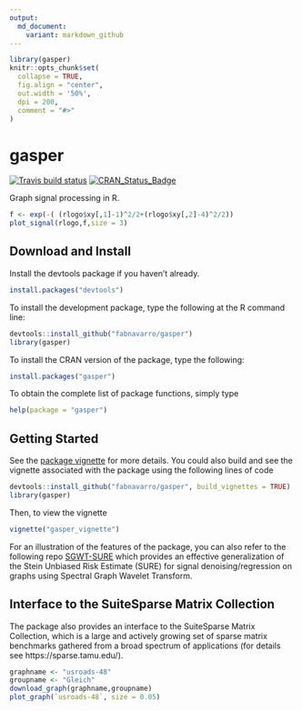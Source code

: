 ```yaml
---
output:
  md_document:
    variant: markdown_github
---
```

```r
library(gasper)
knitr::opts_chunk$set(
  collapse = TRUE,
  fig.align = "center",
  out.width = '50%',
  dpi = 200,
  comment = "#>"
)
```
# gasper

[![Travis build status](https://travis-ci.org/fabnavarro/gasper.svg?branch=master)](https://travis-ci.org/fabnavarro/gasper)
[![CRAN_Status_Badge](http://www.r-pkg.org/badges/version/gasper)](http://cran.r-project.org/package=gasper)

Graph signal processing in R.
```r
f <- exp(-( (rlogo$xy[,1]-1)^2/2+(rlogo$xy[,2]-4)^2/2))
plot_signal(rlogo,f,size = 3)
```

## Download and Install

Install the devtools package if you haven't already.
```r
install.packages("devtools")
```

To install the development package, type the following at the R command line:
```r
devtools::install_github("fabnavarro/gasper")
library(gasper)
```

To install the CRAN version of the package, type the following:
```r
install.packages("gasper")
```


To obtain the complete list of package functions, simply type 
```r
help(package = "gasper")
```

## Getting Started

See the [package vignette](https://fnavarro.perso.math.cnrs.fr/rpackage/gasper_vignette.pdf) for more details.
You could also build and see the vignette associated with the package using the following lines of code
```r
devtools::install_github("fabnavarro/gasper", build_vignettes = TRUE)
library(gasper)
```

Then, to view the vignette
```r
vignette("gasper_vignette")
```

For an illustration of the features of the package, you can also refer to the following repo [SGWT-SURE](https://github.com/fabnavarro/SGWT-SURE) which provides an effective generalization of the Stein Unbiased Risk Estimate (SURE) for signal denoising/regression on graphs using Spectral Graph Wavelet Transform.

## Interface to the SuiteSparse Matrix Collection

The package also provides an interface to the SuiteSparse Matrix Collection, which is a large and actively growing set of sparse matrix benchmarks gathered from a broad spectrum of applications (for details see https://sparse.tamu.edu/).

```r
graphname <- "usroads-48"
groupname <- "Gleich"
download_graph(graphname,groupname)
plot_graph(`usroads-48`, size = 0.05)
```

 

